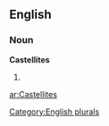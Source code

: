 
==English==

===Noun===
'''Castellites'''

# {{plural of|[[Castellite]]}}

[[Category:English plurals]]

[[ar:Castellites]]